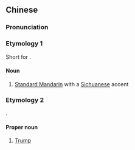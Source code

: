 ==Chinese==
{{zh-forms}}
{{wikipedia|lang=zh}}

===Pronunciation===
{{zh-pron
|m=chuānpǔ
|c=cyun1 pou2
|cat=n,pn
}}

===Etymology 1===
Short for {{zh-l|[[四川]][[普通話]]}}.

====Noun====
{{zh-noun}}

# [[Standard Mandarin]] with a [[Sichuanese]] accent

===Etymology 2===
{{bor|zh|en|Trump}}.

====Proper noun====
{{zh-proper noun}}

# [[Trump]]